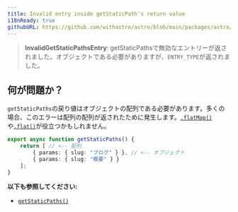 ```yaml
---
title: Invalid entry inside getStaticPath's return value
i18nReady: true
githubURL: https://github.com/withastro/astro/blob/main/packages/astro/src/core/errors/errors-data.ts
---
```


> **InvalidGetStaticPathsEntry**: getStaticPathsで無効なエントリーが返されました。オブジェクトである必要がありますが、`ENTRY_TYPE`が返されました。

## 何が問題か？

`getStaticPaths`の戻り値はオブジェクトの配列である必要があります。多くの場合、このエラーは配列の配列が返されたために発生します。[`.flatMap()`](https://developer.mozilla.org/en-US/docs/Web/JavaScript/Reference/Global_Objects/Array/flatMap)や[`.flat()`](https://developer.mozilla.org/en-US/docs/Web/JavaScript/Reference/Global_Objects/Array/flat)が役立つかもしれません。

```ts title="pages/blog/[id].astro"
export async function getStaticPaths() {
	return [ // <-- 配列
		{ params: { slug: "ブログ" } }, // <-- オブジェクト
		{ params: { slug: "概要" } }
	];
}
```

**以下も参照してください:**
-  [`getStaticPaths()`](/ja/reference/api-reference/#getstaticpaths)


